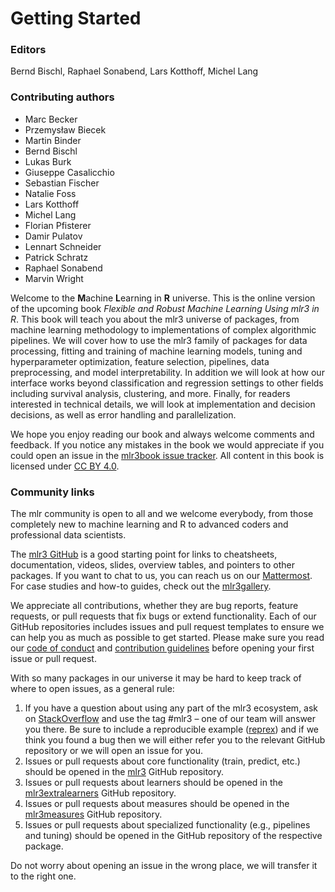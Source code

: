 # Getting Started {.unnumbered}

### Editors {.unnumbered .unlisted}
Bernd Bischl, Raphael Sonabend, Lars Kotthoff, Michel Lang

### Contributing authors {.unnumbered .unlisted}

  - Marc Becker
  - Przemysław Biecek
  - Martin Binder
  - Bernd Bischl
  - Lukas Burk
  - Giuseppe Casalicchio
  - Sebastian Fischer
  - Natalie Foss
  - Lars Kotthoff
  - Michel Lang
  - Florian Pfisterer
  - Damir Pulatov
  - Lennart Schneider
  - Patrick Schratz
  - Raphael Sonabend
  - Marvin Wright

Welcome to the **M**achine **L**earning in **R** universe.
This is the online version of the upcoming book *Flexible and Robust Machine Learning Using mlr3 in R*.
This book will teach you about the mlr3 universe of packages, from machine learning methodology to implementations of complex algorithmic pipelines.
We will cover how to use the mlr3 family of packages for data processing, fitting and training of machine learning models, tuning and hyperparameter optimization, feature selection, pipelines, data preprocessing, and model interpretability.
In addition we will look at how our interface works beyond classification and regression settings to other fields including survival analysis, clustering, and more.
Finally, for readers interested in technical details, we will look at implementation and decision decisions, as well as error handling and parallelization.

We hope you enjoy reading our book and always welcome comments and feedback.
If you notice any mistakes in the book we would appreciate if you could open an issue in the [mlr3book issue tracker](https://github.com/mlr-org/mlr3book/issues).
All content in this book is licensed under [CC BY 4.0](https://creativecommons.org/licenses/by/4.0/).

### Community links

The mlr community is open to all and we welcome everybody, from those completely new to machine learning and R to advanced coders and professional data scientists.

The [mlr3 GitHub](https://github.com/mlr-org/mlr3) is a good starting point for links to cheatsheets, documentation, videos, slides, overview tables, and pointers to other packages.
If you want to chat to us, you can reach us on our [Mattermost](https://lmmisld-lmu-stats-slds.srv.mwn.de/signup_email?id=6n7n67tdh7d4bnfxydqomjqspo).
For case studies and how-to guides, check out the [mlr3gallery](https://mlr-org.com/gallery.html).

We appreciate all contributions, whether they are bug reports, feature requests, or pull requests that fix bugs or extend functionality.
Each of our GitHub repositories includes issues and pull request templates to ensure we can help you as much as possible to get started.
Please make sure you read our [code of conduct](https://github.com/mlr-org/mlr3/blob/main/.github/CODE_OF_CONDUCT.md) and [contribution guidelines](https://github.com/mlr-org/mlr3/blob/main/CONTRIBUTING.md) before opening your first issue or pull request.

With so many packages in our universe it may be hard to keep track of where to open issues, as a general rule:

1. If you have a question about using any part of the mlr3 ecosystem, ask on [StackOverflow](https://stackoverflow.com/) and use the tag #mlr3 -- one of our team will answer you there.
Be sure to include a reproducible example ([reprex](https://stackoverflow.com/help/minimal-reproducible-example)) and if we think you found a bug then we will either refer you to the relevant GitHub repository or we will open an issue for you.
1. Issues or pull requests about core functionality (train, predict, etc.) should be opened in the [mlr3](https://github.com/mlr3) GitHub repository.
2. Issues or pull requests about learners should be opened in the [mlr3extralearners](https://github.com/mlr3extralearners) GitHub repository.
3. Issues or pull requests about measures should be opened in the [mlr3measures](https://github.com/mlr3measures) GitHub repository.
4. Issues or pull requests about specialized functionality (e.g., pipelines and tuning) should be opened in the GitHub repository of the respective package.

Do not worry about opening an issue in the wrong place, we will transfer it to the right one.